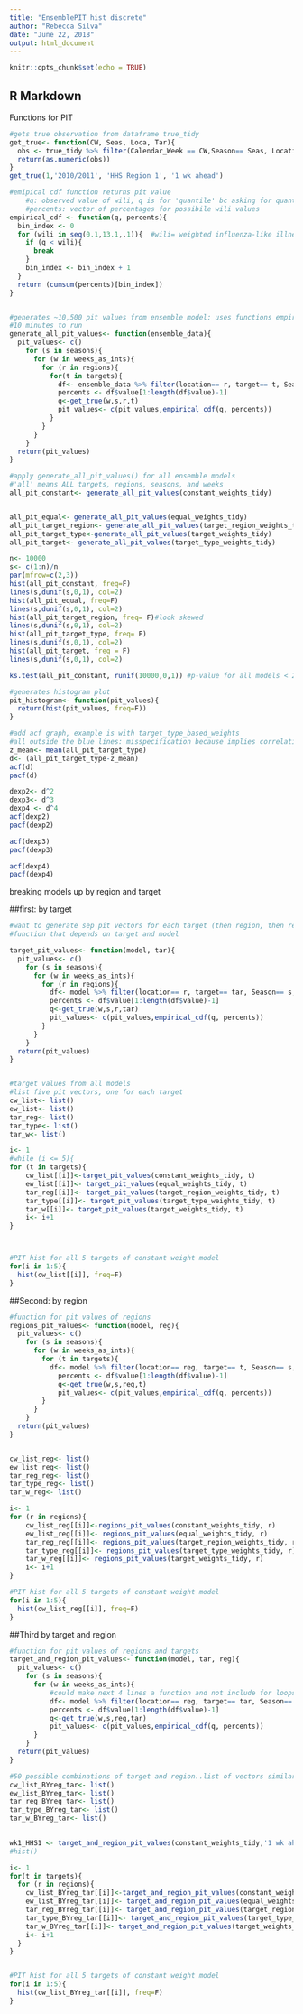 ```yaml
---
title: "EnsemblePIT hist discrete"
author: "Rebecca Silva"
date: "June 22, 2018"
output: html_document
---
```


```r
knitr::opts_chunk$set(echo = TRUE)
```

## R Markdown


Functions for PIT
```r
#gets true observation from dataframe true_tidy 
get_true<- function(CW, Seas, Loca, Tar){   
  obs <- true_tidy %>% filter(Calendar_Week == CW,Season== Seas, Location == Loca, Target==Tar) %>% select(Valid_Bin_start_incl)
  return(as.numeric(obs))
}
get_true(1,'2010/2011', 'HHS Region 1', '1 wk ahead')

#emipical cdf function returns pit value 
    #q: observed value of wili, q is for 'quantile' bc asking for quantile of observed value
    #percents: vector of percentages for possibile wili values 
empirical_cdf <- function(q, percents){   
  bin_index <- 0
  for (wili in seq(0.1,13.1,.1)){  #wili= weighted influenza-like illness (%), seq rep. bins which rep. wili
    if (q < wili){
      break
    }
    bin_index <- bin_index + 1
  }
  return (cumsum(percents)[bin_index])
}


#generates ~10,500 pit values from ensemble model: uses functions empirical_cdf() and get_true()
#10 minutes to run 
generate_all_pit_values<- function(ensemble_data){
  pit_values<- c()
    for (s in seasons){
      for (w in weeks_as_ints){
        for (r in regions){
          for(t in targets){
            df<- ensemble_data %>% filter(location== r, target== t, Season== s, week==w) 
            percents <- df$value[1:length(df$value)-1]
            q<-get_true(w,s,r,t)
            pit_values<- c(pit_values,empirical_cdf(q, percents))
          }
        }
      }
    }
  return(pit_values)
}

#apply generate_all_pit_values() for all ensemble models
#'all' means ALL targets, regions, seasons, and weeks
all_pit_constant<- generate_all_pit_values(constant_weights_tidy)


all_pit_equal<- generate_all_pit_values(equal_weights_tidy)
all_pit_target_region<- generate_all_pit_values(target_region_weights_tidy)
all_pit_target_type<-generate_all_pit_values(target_weights_tidy)
all_pit_target<- generate_all_pit_values(target_type_weights_tidy)

n<- 10000
s<- c(1:n)/n
par(mfrow=c(2,3))
hist(all_pit_constant, freq=F)
lines(s,dunif(s,0,1), col=2)
hist(all_pit_equal, freq=F)
lines(s,dunif(s,0,1), col=2)
hist(all_pit_target_region, freq= F)#look skewed
lines(s,dunif(s,0,1), col=2)
hist(all_pit_target_type, freq= F)
lines(s,dunif(s,0,1), col=2)
hist(all_pit_target, freq = F)
lines(s,dunif(s,0,1), col=2)

ks.test(all_pit_constant, runif(10000,0,1)) #p-value for all models < 2.2e-16

#generates histogram plot
pit_histogram<- function(pit_values){
  return(hist(pit_values, freq=F))
}

#add acf graph, example is with target_type_based_weights
#all outside the blue lines: misspecification because implies correlation btwn pit_values 
z_mean<- mean(all_pit_target_type)
d<- (all_pit_target_type-z_mean)
acf(d)
pacf(d)

dexp2<- d^2
dexp3<- d^3
dexp4 <- d^4
acf(dexp2)
pacf(dexp2)

acf(dexp3)
pacf(dexp3) 

acf(dexp4)
pacf(dexp4)


```



breaking models up by region and target 

##first: by target
```r


#want to generate sep pit vectors for each target (then region, then region and target) 
#function that depends on target and model 

target_pit_values<- function(model, tar){
  pit_values<- c()
    for (s in seasons){
      for (w in weeks_as_ints){
        for (r in regions){
          df<- model %>% filter(location== r, target== tar, Season== s, week==w) 
          percents <- df$value[1:length(df$value)-1]
          q<-get_true(w,s,r,tar)
          pit_values<- c(pit_values,empirical_cdf(q, percents))
        }
      }
    }
  return(pit_values)
}


#target values from all models
#list five pit vectors, one for each target 
cw_list<- list()
ew_list<- list()
tar_reg<- list()
tar_type<- list()
tar_w<- list()

i<- 1
#while (i <= 5){
for (t in targets){
    cw_list[[i]]<-target_pit_values(constant_weights_tidy, t)
    ew_list[[i]]<- target_pit_values(equal_weights_tidy, t)
    tar_reg[[i]]<- target_pit_values(target_region_weights_tidy, t)
    tar_type[[i]]<- target_pit_values(target_type_weights_tidy, t)
    tar_w[[i]]<- target_pit_values(target_weights_tidy, t)
    i<- i+1
}



#PIT hist for all 5 targets of constant weight model  
for(i in 1:5){
  hist(cw_list[[i]], freq=F) 
}


```

##Second: by region 
```r
#function for pit values of regions 
regions_pit_values<- function(model, reg){
  pit_values<- c()
    for (s in seasons){
      for (w in weeks_as_ints){
        for (t in targets){
          df<- model %>% filter(location== reg, target== t, Season== s, week==w) 
            percents <- df$value[1:length(df$value)-1]
            q<-get_true(w,s,reg,t)
            pit_values<- c(pit_values,empirical_cdf(q, percents))
        }
      }
    }
  return(pit_values)
}


cw_list_reg<- list()
ew_list_reg<- list()
tar_reg_reg<- list()
tar_type_reg<- list()
tar_w_reg<- list()

i<- 1
for (r in regions){
    cw_list_reg[[i]]<-regions_pit_values(constant_weights_tidy, r)
    ew_list_reg[[i]]<- regions_pit_values(equal_weights_tidy, r)
    tar_reg_reg[[i]]<- regions_pit_values(target_region_weights_tidy, r)
    tar_type_reg[[i]]<- regions_pit_values(target_type_weights_tidy, r)
    tar_w_reg[[i]]<- regions_pit_values(target_weights_tidy, r)
    i<- i+1
}

#PIT hist for all 5 targets of constant weight model  
for(i in 1:5){
  hist(cw_list_reg[[i]], freq=F) 
}
```

##Third by target and region
```r
#function for pit values of regions and targets 
target_and_region_pit_values<- function(model, tar, reg){
  pit_values<- c()
    for (s in seasons){
      for (w in weeks_as_ints){
          #could make next 4 lines a function and not include for loops in generate_pit_values()
          df<- model %>% filter(location== reg, target== tar, Season== s, week==w) 
          percents <- df$value[1:length(df$value)-1]
          q<-get_true(w,s,reg,tar)
          pit_values<- c(pit_values,empirical_cdf(q, percents))
      }
    }
  return(pit_values)
}

#50 possible combinations of target and region..list of vectors similar to loop with target values? 
cw_list_BYreg_tar<- list()
ew_list_BYreg_tar<- list()
tar_reg_BYreg_tar<- list()
tar_type_BYreg_tar<- list()
tar_w_BYreg_tar<- list()

 
wk1_HHS1 <- target_and_region_pit_values(constant_weights_tidy,'1 wk ahead', 'HHS Region 1')
#hist()

i<- 1
for(t in targets){
  for (r in regions){
    cw_list_BYreg_tar[[i]]<-target_and_region_pit_values(constant_weights_tidy, t, r)
    ew_list_BYreg_tar[[i]]<- target_and_region_pit_values(equal_weights_tidy, t, r)
    tar_reg_BYreg_tar[[i]]<- target_and_region_pit_values(target_region_weights_tidy, t, r)
    tar_type_BYreg_tar[[i]]<- target_and_region_pit_values(target_type_weights_tidy,t,  r)
    tar_w_BYreg_tar[[i]]<- target_and_region_pit_values(target_weights_tidy, t, r)
    i<- i+1
  }
}


#PIT hist for all 5 targets of constant weight model  
for(i in 1:5){
  hist(cw_list_BYreg_tar[[i]], freq=F) 
}

```


